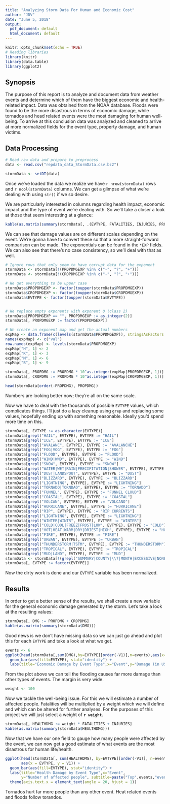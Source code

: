 ```yaml
---
title: "Analyzing Storm Data For Human and Economic Cost"
author: "JDV"
date: "June 5, 2018"
output:
  pdf_document: default
  html_document: default
---
```


```r
knitr::opts_chunk$set(echo = TRUE)
# Reading libraries
library(knitr)
library(data.table)
library(ggplot2)
```

## Synopsis

The purpose of this report is to analyze and document data from weather events and determine which of them have the biggest economic and health-related impact. Data was obtained from the NOAA database. Floods were found to be the more disastrous in terms of economic damage, while tornados and head related events were the most damaging for human well-being. To arrive at this conclusion data was analyzed and cleaned to arrive at more normalized fields for the event type, property damage, and human victims.

## Data Processing

```r
# Read raw data and prepare to preprocess
data <- read.csv("repdata_data_StormData.csv.bz2")

stormData <- setDT(data)
```

Once we've loaded the data we realize we have `r nrow(stormData)` rows and `r ncol(stormData)` columns. We can get a glimpse of what we're dealing with using `str()` if we so desire.

We are particularly interested in columns regarding health impact, economic impact and the type of event we're dealing with. So we'll take a closer a look at those that seem interesting at a glance:

```r
kable(as.matrix(summary(stormData[, .(EVTYPE, FATALITIES, INJURIES, PROPDMG, CROPDMG)])))
```

We can see that damage values are on different scales depending on the event. We're gonna have to convert these so that a more straight-forward comparison can be made. The exponentials can be found in the `*EXP` fields. We can also see that there's no case consistency, so we'll deal with that as well.

```r
# Ignore rows that only seem to have corrupt data for the exponent
stormData <- stormData[!(PROPDMGEXP %in% c("-", "?", "+"))]
stormData <- stormData[!(CROPDMGEXP %in% c("-", "?", "+"))]

# We get everything to be upper case
stormData$PROPDMGEXP <- factor(toupper(stormData$PROPDMGEXP))
stormData$CROPDMGEXP <- factor(toupper(stormData$CROPDMGEXP))
stormData$EVTYPE <- factor(toupper(stormData$EVTYPE))


# We replace empty exponents with exponent 0 (class 2)
stormData[PROPDMGEXP == "", PROPDMGEXP := as.integer(2)]
stormData[, PROPDMGEXP := factor(PROPDMGEXP)]

# We create an exponent map and get the actual numbers
expMap <- data.frame(c(levels(stormData$PROPDMGEXP)), stringsAsFactors = F)
names(expMap) <- c("val")
row.names(expMap) <- levels(stormData$PROPDMGEXP)
expMap["H", 1] <- 2
expMap["K", 1] <- 3
expMap["M", 1] <- 6
expMap["B", 1] <- 9

stormData[, PROPDMG := PROPDMG * 10^as.integer(expMap[PROPDMGEXP, 1])]
stormData[, CROPDMG := PROPDMG * 10^as.integer(expMap[CROPDMGEXP, 1])]

head(stormData[order(-PROPDMG), PROPDMG])
```

Numbers are looking better now; they're all on the same scale.

Now we have to deal with the thousands of possible `EVTYPE` values, which complicates things. I'll just do a lazy cleanup using `grep` and replacing some values, hopefully ending up with something reasonable. Ideally you'd spend more time on this.

```r
stormData[, EVTYPE := as.character(EVTYPE)]
stormData[grepl("HAIL", EVTYPE), EVTYPE := "HAIL"]
stormData[grepl("ICE", EVTYPE), EVTYPE := "ICE"]
stormData[grepl("AVALANC", EVTYPE), EVTYPE := "AVALANCHE"]
stormData[grepl("FOG|VOG", EVTYPE), EVTYPE := "FOG"]
stormData[grepl("FLOOD", EVTYPE), EVTYPE := "FLOOD"]
stormData[grepl("WIND|WND", EVTYPE), EVTYPE := "WIND"]
stormData[grepl("SNOW", EVTYPE), EVTYPE := "SNOW"]
stormData[grepl("WATER|WET|RAIN|PRECIPITATION|SHOWER", EVTYPE), EVTYPE := "WATER"]
stormData[grepl("DUST|LANDSPOUT", EVTYPE), EVTYPE := "DUST"]
stormData[grepl("BLIZZARD", EVTYPE), EVTYPE := "BLIZZARD"]
stormData[grepl("LIGHTNING", EVTYPE), EVTYPE := "LIGHTNING"]
stormData[grepl("TORNADO|TORNDAO", EVTYPE), EVTYPE := "TORNADO"]
stormData[grepl("FUNNEL", EVTYPE), EVTYPE := "FUNNEL CLOUD"]
stormData[grepl("COASTAL", EVTYPE), EVTYPE := "COASTAL"]
stormData[grepl("VOLCAN", EVTYPE), EVTYPE := "VOLCANO"]
stormData[grepl("HURRICANE", EVTYPE), EVTYPE := "HURRICANE"]
stormData[grepl("RIP", EVTYPE), EVTYPE := "RIP CURRENTS"]
stormData[grepl("LIGHTNING", EVTYPE), EVTYPE := "LIGHTNING"]
stormData[grepl("WINTER|WINTR", EVTYPE), EVTYPE := "WINTER"]
stormData[grepl("COLD|COOL|FREEZ|FROST|LOW", EVTYPE), EVTYPE := "COLD"]
stormData[grepl("HOT|HEAT|WARM|DRY|DRIEST|HIGH", EVTYPE), EVTYPE := "HOT"]
stormData[grepl("FIRE", EVTYPE), EVTYPE := "FIRE"]
stormData[grepl("URBAN", EVTYPE), EVTYPE := "URBAN"]
stormData[grepl("THUNDERSTORM|TSTM", EVTYPE), EVTYPE := "THUNDERSTORM"]
stormData[grepl("TROPICAL", EVTYPE), EVTYPE := "TROPICAL"]
stormData[grepl("MUD|LAND", EVTYPE), EVTYPE := "MUD"]
stormData <- stormData[!(grepl("SUMMARY|COUNTY|\\?|MONTH|EXCESSIVE|NONE|WEATHER|TEMPERATU", EVTYPE))]
stormData[, EVTYPE := factor(EVTYPE)]
```
Now the dirty work is done and our `EVTYPE` variable has been normalized.

## Results

In order to get a better sense of the results, we shall create a new variable for the general economic damage generated by the storm. Let's take a look at the resulting values:

```r
stormData[, DMG := PROPDMG + CROPDMG]
kable(as.matrix(summary(stormData$DMG)))
```

Good news is we don't have missing data so we can just go ahead and plot this for each `EVTYPE` and take a look at what we get.

```r
events <- 6
ggplot(head(stormData[,sum(DMG),by=EVTYPE][order(-V1)],n=events),aes(x=EVTYPE,y=V1)) +
  geom_bar(aes(fill=EVTYPE), stat="identity") +
  labs(title="Economic Damage by Event Type",x="Event",y="Damage (in USD)", subtitle=paste("Top",events,"events"), fill="Event")
```

From the plot above we can tell the flooding causes far more damage than other types of events. The margin is very wide.

```r
weight <- 100
```

Now we tackle the well-being issue. For this we will estimate a number of affected people. Fatalities will be multiplied by a weight which we will define and which can be altered for further analyses. For the purposes of this project we will just select a weight of **`r weight`**.

```r
stormData[, HEALTHDMG := weight * FATALITIES + INJURIES]
kable(as.matrix(summary(stormData$HEALTHDMG)))
```
Now that we have our one field to gauge how many people were affected by the event, we can now get a good estimate of what events are the most disastrous for human life/health.

```r
ggplot(head(stormData[, sum(HEALTHDMG), by=EVTYPE][order(-V1)], n=events),
       aes(x = EVTYPE, y = V1)) +
  geom_bar(aes(fill=EVTYPE), stat="identity") +
  labs(title="Health Damage by Event Type",x="Event",
       y="Number of affected people", subtitle=paste("Top",events,"events"), fill="Event") +
  theme(axis.text.x = element_text(angle = 20, hjust = 1))
```

Tornados hurt far more people than any other event. Heat related events and floods follow torandos.
